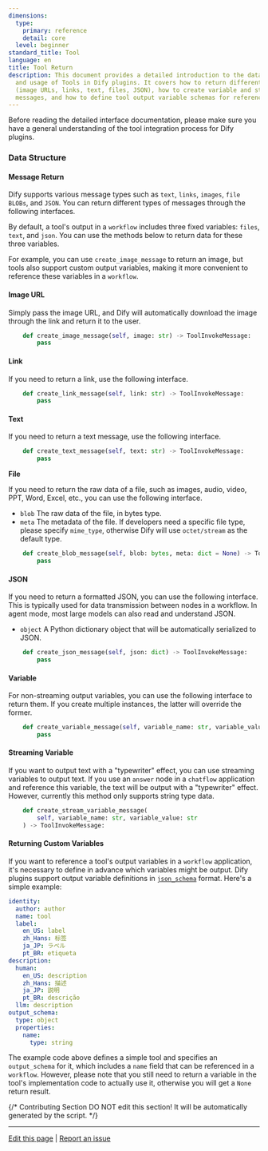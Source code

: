 ```yaml
---
dimensions:
  type:
    primary: reference
    detail: core
  level: beginner
standard_title: Tool
language: en
title: Tool Return
description: This document provides a detailed introduction to the data structure
  and usage of Tools in Dify plugins. It covers how to return different types of messages
  (image URLs, links, text, files, JSON), how to create variable and streaming variable
  messages, and how to define tool output variable schemas for reference in workflows.
---
```


Before reading the detailed interface documentation, please make sure you have a general understanding of the tool integration process for Dify plugins.

### Data Structure

#### Message Return

Dify supports various message types such as `text`, `links`, `images`, `file BLOBs`, and `JSON`. You can return different types of messages through the following interfaces.

By default, a tool's output in a `workflow` includes three fixed variables: `files`, `text`, and `json`. You can use the methods below to return data for these three variables.

For example, you can use `create_image_message` to return an image, but tools also support custom output variables, making it more convenient to reference these variables in a `workflow`.

#### **Image URL**

Simply pass the image URL, and Dify will automatically download the image through the link and return it to the user.

```python
    def create_image_message(self, image: str) -> ToolInvokeMessage:
        pass
```

#### **Link**

If you need to return a link, use the following interface.

```python
    def create_link_message(self, link: str) -> ToolInvokeMessage:
        pass
```

#### **Text**

If you need to return a text message, use the following interface.

```python
    def create_text_message(self, text: str) -> ToolInvokeMessage:
        pass
```

**File**

If you need to return the raw data of a file, such as images, audio, video, PPT, Word, Excel, etc., you can use the following interface.

* `blob` The raw data of the file, in bytes type.
* `meta` The metadata of the file. If developers need a specific file type, please specify `mime_type`, otherwise Dify will use `octet/stream` as the default type.

```python
    def create_blob_message(self, blob: bytes, meta: dict = None) -> ToolInvokeMessage:
        pass
```

#### **JSON**

If you need to return a formatted JSON, you can use the following interface. This is typically used for data transmission between nodes in a workflow. In agent mode, most large models can also read and understand JSON.

* `object` A Python dictionary object that will be automatically serialized to JSON.

```python
    def create_json_message(self, json: dict) -> ToolInvokeMessage:
        pass
```

#### **Variable**

For non-streaming output variables, you can use the following interface to return them. If you create multiple instances, the latter will override the former.

```python
    def create_variable_message(self, variable_name: str, variable_value: Any) -> ToolInvokeMessage:
        pass
```

#### **Streaming Variable**

If you want to output text with a "typewriter" effect, you can use streaming variables to output text. If you use an `answer` node in a `chatflow` application and reference this variable, the text will be output with a "typewriter" effect. However, currently this method only supports string type data.

```python
    def create_stream_variable_message(
        self, variable_name: str, variable_value: str
    ) -> ToolInvokeMessage:
```

#### Returning Custom Variables

If you want to reference a tool's output variables in a `workflow` application, it's necessary to define in advance which variables might be output. Dify plugins support output variable definitions in [`json_schema`](https://json-schema.org/) format. Here's a simple example:

```yaml
identity:
  author: author
  name: tool
  label:
    en_US: label
    zh_Hans: 标签
    ja_JP: ラベル
    pt_BR: etiqueta
description:
  human:
    en_US: description
    zh_Hans: 描述
    ja_JP: 説明
    pt_BR: descrição
  llm: description
output_schema:
  type: object
  properties:
    name:
      type: string
```

The example code above defines a simple tool and specifies an `output_schema` for it, which includes a `name` field that can be referenced in a `workflow`. However, please note that you still need to return a variable in the tool's implementation code to actually use it, otherwise you will get a `None` return result.

{/*
Contributing Section
DO NOT edit this section!
It will be automatically generated by the script.
*/}

---

[Edit this page](https://github.com/langgenius/dify-docs/edit/main/plugin-dev-en/0411-tool.mdx) | [Report an issue](https://github.com/langgenius/dify-docs/issues/new?template=docs.yml)


